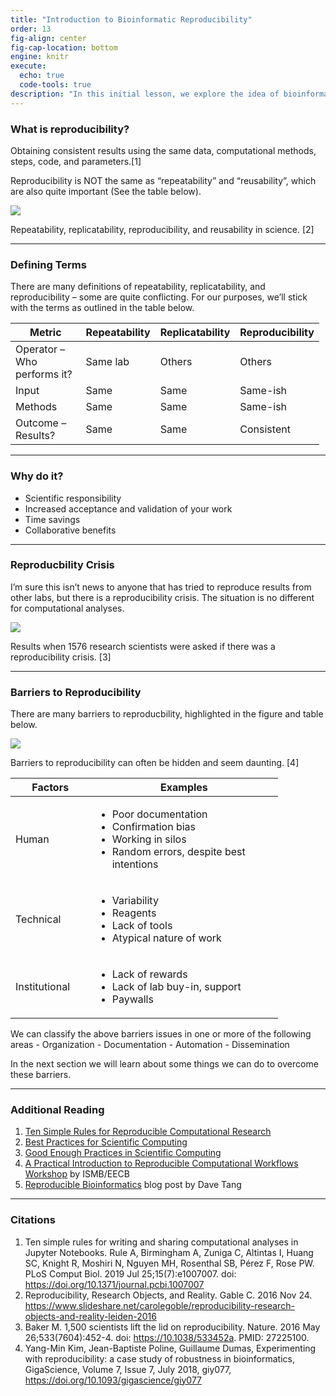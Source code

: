 ```yaml
---
title: "Introduction to Bioinformatic Reproducibility"
order: 13
fig-align: center
fig-cap-location: bottom
engine: knitr
execute:
  echo: true
  code-tools: true
description: "In this initial lesson, we explore the idea of bioinformatic reproducibility. We learn some key features of reproducible work, steps we can take to achieve this."
---
```


### What is reproducibility?

Obtaining consistent results using the same data, computational methods, steps, code, and parameters.[1]


::: {.callout-tip}
Reproducibility is NOT the same as "repeatability" and "reusability", which are also quite important (See the table below).
:::

::: {#fig-reproducibility}
![](/images/reproducibility.jpeg)

Repeatability, replicatability, reproducibility, and reusability in science. [2]
:::

---

### Defining Terms

There are many definitions of repeatability, replicatability, and reproducibility -- some are quite conflicting. For our purposes, we'll stick with the terms as outlined in the table below.

+------------------------------+---------------+-----------------+-----------------+
| Metric                       | Repeatability | Replicatability | Reproducibility | 
+==============================+===============+=================+=================+
| Operator -- Who performs it? | Same lab      | Others          | Others          |
+------------------------------+---------------+-----------------+-----------------+
| Input                        | Same          | Same            | Same-ish        |
+------------------------------+---------------+-----------------+-----------------+
| Methods                      | Same          | Same            | Same-ish        |
+------------------------------+---------------+-----------------+-----------------+
| Outcome -- Results?          | Same          | Same            | Consistent      |
+------------------------------+---------------+-----------------+-----------------+


---

### Why do it?

- Scientific responsibility
- Increased acceptance and validation of your work
- Time savings
- Collaborative benefits

---

### Reproducbility Crisis

I'm sure this isn't news to anyone that has tried to reproduce results from other labs, but there is a reproducibility crisis. The situation is no different for computational analyses.


::: {#fig-reproducibility-crisis}
![](/images/reproducibility-crisis.jpg)

Results when 1576 research scientists were asked if there was a reproducibility crisis. [3]
:::

---

### Barriers to Reproducibility

There are many barriers to reproducbility, highlighted in the figure and table below.

::: {#fig-reproducibility-barriers}
![](/images/barrier-to-reproducibility.jpg)

Barriers to reproducibility can often be hidden and seem daunting. [4]
:::

+-----------------+------------------------------------------+
| Factors         | Examples                                 |
+=================+==========================================+
| Human           | - Poor documentation                     |
|                 | - Confirmation bias                      |
|                 | - Working in silos                       |
|                 | - Random errors, despite best intentions |
+-----------------+------------------------------------------+
| Technical       | - Variability                            |
|                 | - Reagents                               |
|                 | - Lack of tools                          |
|                 | - Atypical nature of work                |
+-----------------+------------------------------------------+
| Institutional   | - Lack of rewards                        |
|                 | - Lack of lab buy-in, support            |
|                 | - Paywalls                               |
+-----------------+------------------------------------------+

We can classify the above barriers issues in one or more of the following areas
 - Organization
 - Documentation
 - Automation
 - Dissemination

In the next section we will learn about some things we can do to overcome these barriers.

---

### Additional Reading
1. [Ten Simple Rules for Reproducible Computational Research](https://journals.plos.org/ploscompbiol/article?id=10.1371/journal.pcbi.1003285)
2. [Best Practices for Scientific Computing](https://journals.plos.org/plosbiology/article?id=10.1371/journal.pbio.1001745)
3. [Good Enough Practices in Scientific Computing](https://journals.plos.org/ploscompbiol/article?id=10.1371/journal.pcbi.1005510)
4. [A Practical Introduction to Reproducible Computational Workflows Workshop](https://github.com/ISMB-ECCB-2019-Tutorial-AM4/reproducible-computational-workflows) by ISMB/EECB
5. [Reproducible Bioinformatics](https://davetang.org/muse/2019/12/04/reproducible-bioinformatics/) blog post by Dave Tang


---

### Citations

1. Ten simple rules for writing and sharing computational analyses in Jupyter Notebooks. Rule A, Birmingham A, Zuniga C, Altintas I, Huang SC, Knight R, Moshiri N, Nguyen MH, Rosenthal SB, Pérez F, Rose PW. PLoS Comput Biol. 2019 Jul 25;15(7):e1007007. doi: <https://doi.org/10.1371/journal.pcbi.1007007>
2. Reproducibility, Research Objects, and Reality. Gable C. 2016 Nov 24. <https://www.slideshare.net/carolegoble/reproducibility-research-objects-and-reality-leiden-2016>
3. Baker M. 1,500 scientists lift the lid on reproducibility. Nature. 2016 May 26;533(7604):452-4. doi: <https://10.1038/533452a>. PMID: 27225100.
4. Yang-Min Kim, Jean-Baptiste Poline, Guillaume Dumas, Experimenting with reproducibility: a case study of robustness in bioinformatics, GigaScience, Volume 7, Issue 7, July 2018, giy077, <https://doi.org/10.1093/gigascience/giy077>